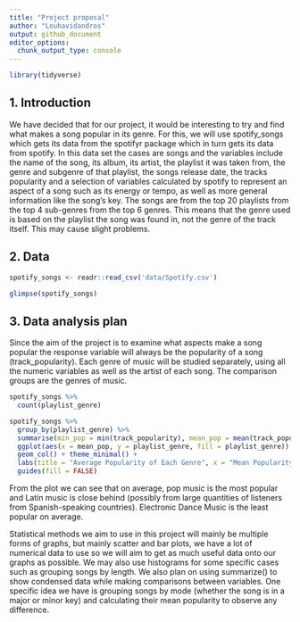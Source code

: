 ```yaml
---
title: "Project proposal"
author: "Louhavidandros"
output: github_document
editor_options: 
  chunk_output_type: console
---
```


```r
library(tidyverse)
```

## 1. Introduction

We have decided that for our project, it would be interesting to try and find what makes a song popular in its genre. For this, we will use spotify_songs which gets its data from the spotifyr package which in turn gets its data from spotify. In this data set the cases are songs and the variables include the name of the song, its album, its artist, the playlist it was taken from, the genre and subgenre of that playlist, the songs release date, the tracks popularity and a selection of variables calculated by spotify to represent an aspect of a song such as its energy or tempo, as well as more general information like the song's key. 
The songs are from the top 20 playlists from the top 4 sub-genres from the top 6 genres. This means that the genre used is based on the playlist the song was found in, not the genre of the track itself. This may cause slight problems.

## 2. Data
```r
spotify_songs <- readr::read_csv('data/Spotify.csv')
```

```r
glimpse(spotify_songs)
```

## 3. Data analysis plan

Since the aim of the project is to examine what aspects make a song popular the response variable will always be the popularity of a song (track_popularity). Each genre of music will be studied separately, using all the numeric variables as well as the artist of each song. The comparison groups are the genres of music.

```r
spotify_songs %>%
  count(playlist_genre)
```

```r
spotify_songs %>%
  group_by(playlist_genre) %>%
  summarise(min_pop = min(track_popularity), mean_pop = mean(track_popularity), max_pop = max(track_popularity)) %>%
  ggplot(aes(x = mean_pop, y = playlist_genre, fill = playlist_genre)) + 
  geom_col() + theme_minimal() + 
  labs(title = "Average Popularity of Each Genre", x = "Mean Popularity", y = NULL) +
  guides(fill = FALSE)
```

From the plot we can see that on average, pop music is the most popular and Latin music is close behind (possibly from large quantities of listeners from Spanish-speaking countries). Electronic Dance Music is the least popular on average. 

Statistical methods we aim to use in this project will mainly be multiple forms of graphs, but mainly scatter and bar plots, we have a lot of numerical data to use so we will aim to get as much useful data onto our graphs as possible. We may also use histograms for some specific cases such as grouping songs by length. We also plan on using summarize() to show condensed data while making comparisons between variables. One specific idea we have is grouping songs by mode (whether the song is in a major or minor key) and calculating their mean popularity to observe any difference. 

